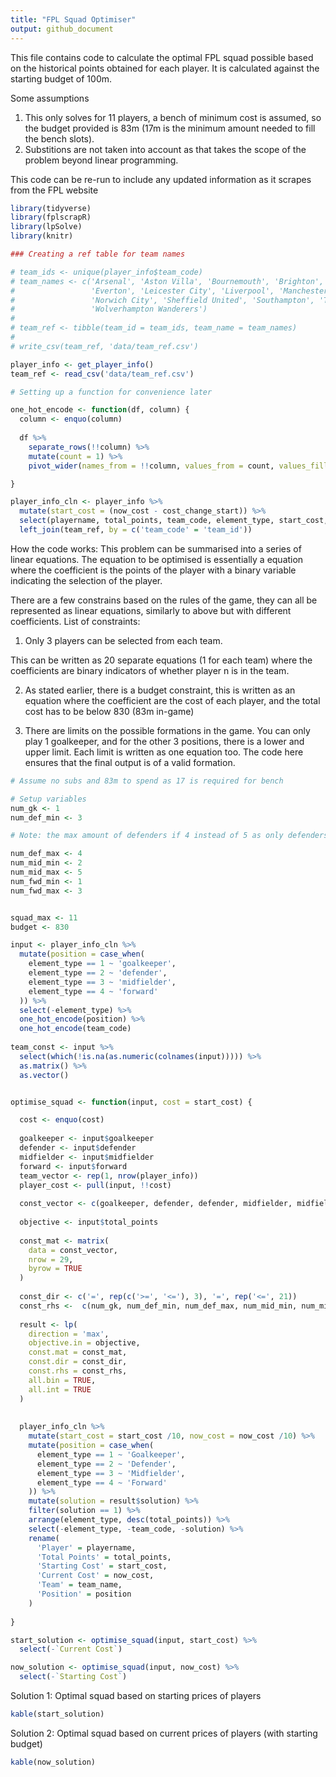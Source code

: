 ```yaml
---
title: "FPL Squad Optimiser"
output: github_document
---
```


This file contains code to calculate the optimal FPL squad possible based on the historical points obtained for each player. It is calculated against the starting budget of 100m.

Some assumptions

1) This only solves for 11 players, a bench of minimum cost is assumed, so the budget provided is 83m (17m is the minimum amount needed to fill the bench slots).
2) Substitions are not taken into account as that takes the scope of the problem beyond linear programming.


This code can be re-run to include any updated information as it scrapes from the FPL website

```r
library(tidyverse)
library(fplscrapR)
library(lpSolve)
library(knitr)
```

```r
### Creating a ref table for team names 

# team_ids <- unique(player_info$team_code)
# team_names <- c('Arsenal', 'Aston Villa', 'Bournemouth', 'Brighton', 'Burnley', 'Chelsea', 'Crystal Palace',
#                 'Everton', 'Leicester City', 'Liverpool', 'Manchester United', 'Manchester City', 'Newcastle United',
#                 'Norwich City', 'Sheffield United', 'Southampton', 'Tottenham Hotspur', 'Watford', 'West Ham United',
#                 'Wolverhampton Wanderers')
# 
# team_ref <- tibble(team_id = team_ids, team_name = team_names)
# 
# write_csv(team_ref, 'data/team_ref.csv')

```



```r
player_info <- get_player_info()
team_ref <- read_csv('data/team_ref.csv')
```


```r
# Setting up a function for convenience later

one_hot_encode <- function(df, column) {
  column <- enquo(column)
  
  df %>% 
    separate_rows(!!column) %>% 
    mutate(count = 1) %>% 
    pivot_wider(names_from = !!column, values_from = count, values_fill = list(count = 0))

}
```

```r
player_info_cln <- player_info %>% 
  mutate(start_cost = (now_cost - cost_change_start)) %>% 
  select(playername, total_points, team_code, element_type, start_cost, now_cost) %>% 
  left_join(team_ref, by = c('team_code' = 'team_id'))
```


How the code works:
This problem can be summarised into a series of linear equations.
The equation to be optimised is essentially a equation where the coefficient is the points of the player with a binary variable indicating the selection of the player.


There are a few constrains based on the rules of the game, they can all be represented as linear equations, similarly to above but with different coefficients.
List of constraints:

1) Only 3 players can be selected from each team.

This can be written as 20 separate equations (1 for each team) where the coefficients are binary indicators of whether player n is in the team.

2) As stated earlier, there is a budget constraint, this is written as an equation where the coefficient are the cost of each player, and the total cost has to be below 830 (83m in-game)

3) There are limits on the possible formations in the game. You can only play 1 goalkeeper, and for the other 3 positions, there is a lower and upper limit. Each limit is written as one equation too. The code here ensures that the final output is of a valid formation.


```r
# Assume no subs and 83m to spend as 17 is required for bench

# Setup variables
num_gk <- 1
num_def_min <- 3

# Note: the max amount of defenders if 4 instead of 5 as only defenders can cost 4.0m at the start of a season, so there is an assumption that we have a 4.0m defender on the bench in this code

num_def_max <- 4
num_mid_min <- 2
num_mid_max <- 5
num_fwd_min <- 1
num_fwd_max <- 3


squad_max <- 11
budget <- 830
```


```r
input <- player_info_cln %>% 
  mutate(position = case_when(
    element_type == 1 ~ 'goalkeeper',
    element_type == 2 ~ 'defender',
    element_type == 3 ~ 'midfielder',
    element_type == 4 ~ 'forward'
  )) %>% 
  select(-element_type) %>% 
  one_hot_encode(position) %>% 
  one_hot_encode(team_code)
  
team_const <- input %>% 
  select(which(!is.na(as.numeric(colnames(input))))) %>% 
  as.matrix() %>% 
  as.vector()


optimise_squad <- function(input, cost = start_cost) {

  cost <- enquo(cost)
  
  goalkeeper <- input$goalkeeper
  defender <- input$defender
  midfielder <- input$midfielder
  forward <- input$forward
  team_vector <- rep(1, nrow(player_info))
  player_cost <- pull(input, !!cost)
  
  const_vector <- c(goalkeeper, defender, defender, midfielder, midfielder, forward, forward, team_vector, player_cost, team_const)
  
  objective <- input$total_points
  
  const_mat <- matrix(
    data = const_vector,
    nrow = 29,
    byrow = TRUE
  )
  
  const_dir <- c('=', rep(c('>=', '<='), 3), '=', rep('<=', 21))
  const_rhs <-  c(num_gk, num_def_min, num_def_max, num_mid_min, num_mid_max, num_fwd_min, num_fwd_max, squad_max, budget, rep(3, 20))
  
  result <- lp(
    direction = 'max', 
    objective.in = objective,
    const.mat = const_mat,
    const.dir = const_dir,
    const.rhs = const_rhs,
    all.bin = TRUE,
    all.int = TRUE
  )
  
  
  player_info_cln %>% 
    mutate(start_cost = start_cost /10, now_cost = now_cost /10) %>% 
    mutate(position = case_when(
      element_type == 1 ~ 'Goalkeeper',
      element_type == 2 ~ 'Defender',
      element_type == 3 ~ 'Midfielder',
      element_type == 4 ~ 'Forward'
    )) %>% 
    mutate(solution = result$solution) %>% 
    filter(solution == 1) %>% 
    arrange(element_type, desc(total_points)) %>% 
    select(-element_type, -team_code, -solution) %>% 
    rename(
      'Player' = playername, 
      'Total Points' = total_points, 
      'Starting Cost' = start_cost,
      'Current Cost' = now_cost,
      'Team' = team_name,
      'Position' = position
    )
  
}


```


```r
start_solution <- optimise_squad(input, start_cost) %>% 
  select(-`Current Cost`)

now_solution <- optimise_squad(input, now_cost) %>% 
  select(-`Starting Cost`)
```

Solution 1: Optimal squad based on starting prices of players
```r
kable(start_solution)
```

Solution 2: Optimal squad based on current prices of players (with starting budget)
```r
kable(now_solution)
```

